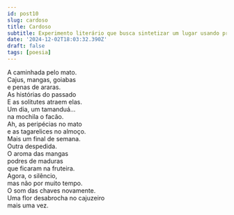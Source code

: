 ```yaml
---
id: post10
slug: cardoso
title: Cardoso
subtitle: Experimento literário que busca sintetizar um lugar usando predominantemente sintagmas nominais.
date: '2024-12-02T18:03:32.390Z'
draft: false
tags: [poesia]
---
```


A caminhada pelo mato.  
Cajus, mangas, goiabas  
e penas de araras.  
As histórias do passado  
E as solitutes atraem elas.  
Um dia, um tamanduá...  
na mochila o facão.  
Ah, as peripécias no mato  
e as tagarelices no almoço.  
Mais um final de semana.  
Outra despedida.  
O aroma das mangas  
podres de maduras  
que ficaram na fruteira.  
Agora, o silêncio,  
mas não por muito tempo.  
O som das chaves novamente.  
Uma flor desabrocha no cajuzeiro  
mais uma vez.  
